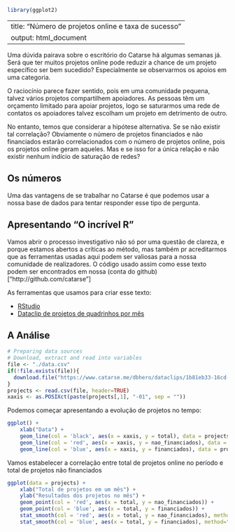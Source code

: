 ```r
library(ggplot2)
```
---
title: "Número de projetos online e taxa de sucesso"
output: html_document
---

Uma dúvida pairava sobre o escritório do Catarse há algumas semanas já.
Será que ter muitos projetos online pode reduzir a chance de um projeto específico ser bem sucedido?
Especialmente se observarmos os apoios em uma categoria.

O raciocínio parece fazer sentido, pois em uma comunidade pequena, talvez vários projetos compartilhem apoiadores. As pessoas têm um orçamento limitado para apoiar projetos, logo se saturarmos uma rede de contatos os apoiadores talvez escolham um projeto em detrimento de outro.

No entanto, temos que considerar a hipótese alternativa. Se se não existir tal correlação?
Obviamente o número de projetos financiados e não financiados estarão correlacionados com o 
número de projetos online, pois os projetos online geram aqueles. Mas e se isso for a única 
relação e não existir nenhum indício de saturação de redes?

## Os números

Uma das vantagens de se trabalhar no Catarse é que podemos usar a nossa base de dados para tentar 
responder esse tipo de pergunta.

## Apresentando "O incrível R"
Vamos abrir o processo investigativo não só por uma questão de clareza, e porque estamos abertos a críticas ao método, mas também pr acreditarmos que as ferramentas usadas aqui podem ser valiosas para a nossa comunidade de realizadores. O código usado assim como esse texto podem ser encontrados em nossa (conta do github)["http://github.com/catarse"]

As ferramentas que usamos para criar esse texto:

 * [RStudio](http://www.rstudio.com/)
 * [Dataclip de projetos de quadrinhos por mês](https://www.catarse.me/dbhero/dataclips/1b81eb33-16cd-4a1b-a76f-efe1bab9aa4e.csv)

## A Análise

```r
# Preparing data sources
# Download, extract and read into variables
file <- "./data.csv"
if(!file.exists(file)){
  download.file("https://www.catarse.me/dbhero/dataclips/1b81eb33-16cd-4a1b-a76f-efe1bab9aa4e.csv", destfile=file, method="curl")
}
projects <- read.csv(file, header=TRUE)
xaxis <- as.POSIXct(paste(projects[,1], "-01", sep = ""))
```

Podemos começar apresentando a evolução de projetos no tempo:

```r
ggplot() + 
    xlab("Data") +
    geom_line(col = 'black', aes(x = xaxis, y = total), data = projects) +
    geom_line(col = 'red', aes(x = xaxis, y = nao_financiados), data = projects) +
    geom_line(col = 'blue', aes(x = xaxis, y = financiados), data = projects)
```

Vamos estabelecer a correlação entre total de projetos online no período e total de projetos não financiados

```r
ggplot(data = projects) + 
    xlab("Total de projetos em um mês") +
    ylab("Resultados dos projetos no mês") +
    geom_point(col = 'red', aes(x = total, y = nao_financiados)) +
    geom_point(col = 'blue', aes(x = total, y = financiados)) +
    stat_smooth(col = 'red', aes(x = total, y = nao_financiados), method="lm", se=FALSE) +
    stat_smooth(col = 'blue', aes(x = total, y = financiados), method="lm", se=FALSE)
```
